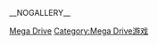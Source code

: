 {{Category game cover header|Mega Drive}}
__NOGALLERY__
[[Category:电子游戏封面|Mega Drive]]
[[Category:Mega_Drive游戏|Category:Mega Drive游戏]]